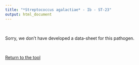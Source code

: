 ```yaml
---
title: "*Streptococcus agalactiae* - Ib - ST-23"
output: html_document
---
```


</br>

Sorry, we don't have developed a data-sheet for this pathogen. 

</br>
<p><a class="btn btn-primary btn-lg" href=".." role="button">Return to the tool</a></p>
